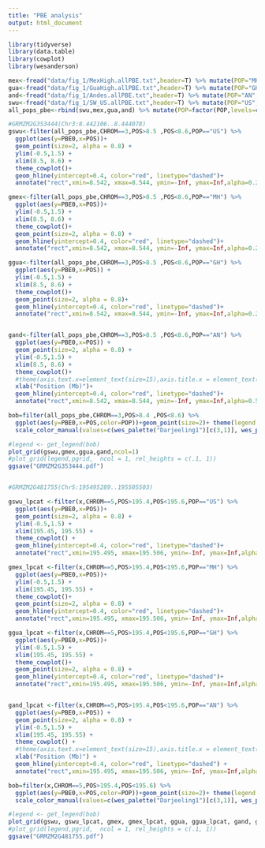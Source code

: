 ```yaml
---
title: "PBE analysis"
output: html_document
---
```

```r

library(tidyverse)
library(data.table)
library(cowplot)
library(wesanderson)

mex<-fread("data/fig_1/MexHigh.allPBE.txt",header=T) %>% mutate(POP="MH",POS=POS/1E6)
gua<-fread("data/fig_1/GuaHigh.allPBE.txt",header=T) %>% mutate(POP="GH",POS=POS/1E6)
and<-fread("data/fig_1/Andes.allPBE.txt",header=T) %>% mutate(POP="AN",POS=POS/1E6)
swu<-fread("data/fig_1/SW_US.allPBE.txt",header=T) %>% mutate(POP="US",POS=POS/1E6)
all_pops_pbe<-rbind(swu,mex,gua,and) %>% mutate(POP=factor(POP,levels=c("US","MH","GH","AN")))

#GRMZM2G353444(Chr3:8.442106..8.444078)
gswu<-filter(all_pops_pbe,CHROM==3,POS>8.5 ,POS<8.6,POP=="US") %>%
  ggplot(aes(y=PBE0,x=POS))+
  geom_point(size=2, alpha = 0.8) +
  ylim(-0.5,1.5) +
  xlim(8.5, 8.6) +
  theme_cowplot()+
  geom_hline(yintercept=0.4, color="red", linetype="dashed")+
  annotate("rect",xmin=8.542, xmax=8.544, ymin=-Inf, ymax=Inf,alpha=0.2,fill="grey")  

gmex<-filter(all_pops_pbe,CHROM==3,POS>8.5 ,POS<8.6,POP=="MH") %>%
  ggplot(aes(y=PBE0,x=POS))+  
  ylim(-0.5,1.5) +
  xlim(8.5, 8.6) +
  theme_cowplot()+
  geom_point(size=2, alpha = 0.8) +
  geom_hline(yintercept=0.4, color="red", linetype="dashed")+
  annotate("rect",xmin=8.542, xmax=8.544, ymin=-Inf, ymax=Inf,alpha=0.2,fill="grey")  

ggua<-filter(all_pops_pbe,CHROM==3,POS>8.5 ,POS<8.6,POP=="GH") %>%
  ggplot(aes(y=PBE0,x=POS)) +
  ylim(-0.5,1.5) +
  xlim(8.5, 8.6) +
  theme_cowplot()+
  geom_point(size=2, alpha = 0.8)+
  geom_hline(yintercept=0.4, color="red", linetype="dashed")+
  annotate("rect",xmin=8.542, xmax=8.544, ymin=-Inf, ymax=Inf,alpha=0.2,fill="grey")  


gand<-filter(all_pops_pbe,CHROM==3,POS>8.5 ,POS<8.6,POP=="AN") %>%
  ggplot(aes(y=PBE0,x=POS)) +
  geom_point(size=2, alpha = 0.8) +
  ylim(-0.5,1.5) +
  xlim(8.5, 8.6) +
  theme_cowplot()+
  #theme(axis.text.x=element_text(size=15),axis.title.x = element_text(size=16))+
  xlab("Position (Mb)")+
  geom_hline(yintercept=0.4, color="red", linetype="dashed")+
  annotate("rect",xmin=8.542, xmax=8.544, ymin=-Inf, ymax=Inf,alpha=0.5,fill="grey")  

bob=filter(all_pops_pbe,CHROM==3,POS>8.4 ,POS<8.6) %>% 
  ggplot(aes(y=PBE0,x=POS,color=POP))+geom_point(size=2)+ theme(legend.position="bottom")+
  scale_color_manual(values=c(wes_palette("Darjeeling1")[c(3,1)], wes_palette("Royal2")[3], "purple"),name="Populations:")

#legend <- get_legend(bob)
plot_grid(gswu,gmex,ggua,gand,ncol=1)
#plot_grid(legend,pgrid,  ncol = 1, rel_heights = c(.1, 1))
ggsave("GRMZM2G353444.pdf")


#GRMZM2G481755(Chr5:195495289..195505503)

gswu_lpcat <-filter(x,CHROM==5,POS>195.4,POS<195.6,POP=="US") %>%
  ggplot(aes(y=PBE0,x=POS))+
  geom_point(size=2, alpha = 0.8) +
  ylim(-0.5,1.5) +
  xlim(195.45, 195.55) +
  theme_cowplot() +
  geom_hline(yintercept=0.4, color="red", linetype="dashed")+
  annotate("rect",xmin=195.495, xmax=195.506, ymin=-Inf, ymax=Inf,alpha=0.5,fill="grey")  

gmex_lpcat <-filter(x,CHROM==5,POS>195.4,POS<195.6,POP=="MH") %>%
  ggplot(aes(y=PBE0,x=POS))+  
  ylim(-0.5,1.5) +
  xlim(195.45, 195.55) +
  theme_cowplot()+
  geom_point(size=2, alpha = 0.8) +
  geom_hline(yintercept=0.4, color="red", linetype="dashed")+
  annotate("rect",xmin=195.495, xmax=195.506, ymin=-Inf, ymax=Inf,alpha=0.5,fill="grey")  

ggua_lpcat <-filter(x,CHROM==5,POS>195.4,POS<195.6,POP=="GH") %>%
  ggplot(aes(y=PBE0,x=POS))+
  ylim(-0.5,1.5) + 
  xlim(195.45, 195.55) +
  theme_cowplot()+
  geom_point(size=2, alpha = 0.8) +
  geom_hline(yintercept=0.4, color="red", linetype="dashed")+
  annotate("rect",xmin=195.495, xmax=195.506, ymin=-Inf, ymax=Inf,alpha=0.5,fill="grey")  


gand_lpcat <-filter(x,CHROM==5,POS>195.4,POS<195.6,POP=="AN") %>%
  ggplot(aes(y=PBE0,x=POS)) +
  geom_point(size=2, alpha = 0.8) +
  ylim(-0.5,1.5) +
  xlim(195.45, 195.55) +
  theme_cowplot() +
  #theme(axis.text.x=element_text(size=15),axis.title.x = element_text(size=16)) +
  xlab("Position (Mb)") +
  geom_hline(yintercept=0.4, color="red", linetype="dashed") +
  annotate("rect",xmin=195.495, xmax=195.506, ymin=-Inf, ymax=Inf,alpha=0.5,fill="grey")  

bob=filter(x,CHROM==5,POS>195.4,POS<195.6) %>% 
  ggplot(aes(y=PBE0,x=POS,color=POP))+geom_point(size=2)+ theme(legend.position="bottom")+
  scale_color_manual(values=c(wes_palette("Darjeeling1")[c(3,1)], wes_palette("Royal2")[3], "purple"),name="Populations:")

#legend <- get_legend(bob)
plot_grid(gswu, gswu_lpcat, gmex, gmex_lpcat, ggua, ggua_lpcat, gand, gand_lpcat, ncol = 2)
#plot_grid(legend,pgrid,  ncol = 1, rel_heights = c(.1, 1))
ggsave("GRMZM2G481755.pdf")

```
